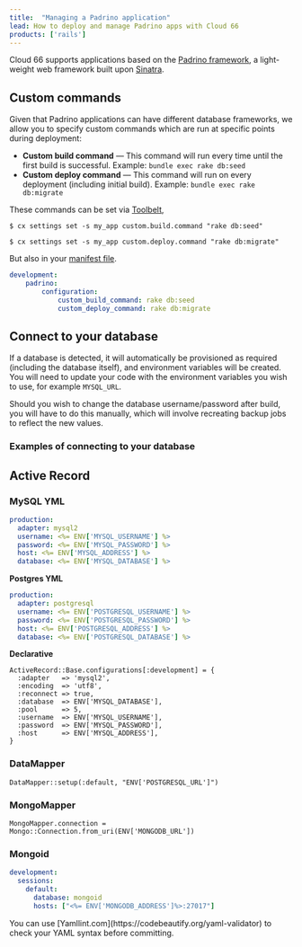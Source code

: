 ```yaml
---
title:  "Managing a Padrino application"
lead: How to deploy and manage Padrino apps with Cloud 66
products: ['rails']
---
```


Cloud 66 supports applications based on the [Padrino framework](https://www.padrinorb.com/), a light-weight web framework built upon [Sinatra](/:product/:version?/build-and-config/sinatra-stacks).

## Custom commands

Given that Padrino applications can have different database frameworks, we allow you to specify custom commands which are run at specific points during deployment:

  - **Custom build command** &mdash; This command will run every time until the first build is successful. Example: `bundle exec rake db:seed`
  - **Custom deploy command** &mdash; This command will run on every deployment (including initial build). Example: `bundle exec rake db:migrate`
    
These commands can be set via [Toolbelt](/:product/:version?/toolbelt/toolbelt#settings-set),

```shell
$ cx settings set -s my_app custom.build.command "rake db:seed"

$ cx settings set -s my_app custom.deploy.command "rake db:migrate"
```

But also in your [manifest file](/:product/:version?/manifest/what-is-a-manifest-file/).

```yaml
development:
    padrino:
        configuration:
            custom_build_command: rake db:seed
            custom_deploy_command: rake db:migrate
```

## Connect to your database
If a database is detected, it will automatically be provisioned as required (including the database itself), and environment variables will be created. You will need to update your code with the environment variables you wish to use, for example `MYSQL_URL`.

Should you wish to change the database username/password after build, you will have to do this manually, which will involve recreating backup jobs to reflect the new values.

### Examples of connecting to your database

## Active Record

### MySQL YML

```yaml
production:
  adapter: mysql2
  username: <%= ENV['MYSQL_USERNAME'] %>
  password: <%= ENV['MYSQL_PASSWORD'] %>
  host: <%= ENV['MYSQL_ADDRESS'] %>
  database: <%= ENV['MYSQL_DATABASE'] %>
```

**Postgres YML**

```yaml
production:
  adapter: postgresql
  username: <%= ENV['POSTGRESQL_USERNAME'] %>
  password: <%= ENV['POSTGRESQL_PASSWORD'] %>
  host: <%= ENV['POSTGRESQL_ADDRESS'] %>
  database: <%= ENV['POSTGRESQL_DATABASE'] %>
```

**Declarative**

```shell
ActiveRecord::Base.configurations[:development] = {
  :adapter   => 'mysql2',
  :encoding  => 'utf8',
  :reconnect => true,
  :database  => ENV['MYSQL_DATABASE'],
  :pool      => 5,
  :username  => ENV['MYSQL_USERNAME'],
  :password  => ENV['MYSQL_PASSWORD'],
  :host      => ENV['MYSQL_ADDRESS'],
}
```

### DataMapper
```shell
DataMapper::setup(:default, "ENV['POSTGRESQL_URL']")
```

### MongoMapper
```shell
MongoMapper.connection = Mongo::Connection.from_uri(ENV['MONGODB_URL'])
```

### Mongoid
```yaml
development:
  sessions:
    default:
      database: mongoid
      hosts: ["<%= ENV['MONGODB_ADDRESS']%>:27017"]
```

<Callout type="info" title="Check your YAML">
You can use [Yamllint.com](https://codebeautify.org/yaml-validator) to check your YAML syntax before committing.
</Callout>
